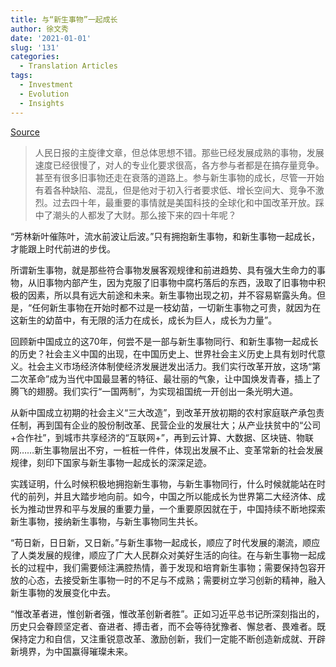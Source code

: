 ```yaml
---
title: 与“新生事物”一起成长
author: 徐文秀
date: '2021-01-01'
slug: '131'
categories:
  - Translation Articles
tags:
  - Investment
  - Evolution
  - Insights
---
```


[Source](http://opinion.people.com.cn/n1/2019/1016/c1003-31402057.html)

> 人民日报的主旋律文章，但总体思想不错。那些已经发展成熟的事物，发展速度已经很慢了，对人的专业化要求很高，各方参与者都是在搞存量竞争。甚至有很多旧事物还走在衰落的道路上。参与新生事物的成长，尽管一开始有着各种缺陷、混乱，但是他对于初入行者要求低、增长空间大、竞争不激烈。过去四十年，最重要的事情就是美国科技的全球化和中国改革开放。踩中了潮头的人都发了大财。那么接下来的四十年呢？

“芳林新叶催陈叶，流水前波让后波。”只有拥抱新生事物，和新生事物一起成长，才能跟上时代前进的步伐。

所谓新生事物，就是那些符合事物发展客观规律和前进趋势、具有强大生命力的事物，从旧事物内部产生，因为克服了旧事物中腐朽落后的东西，汲取了旧事物中积极的因素，所以具有远大前途和未来。新生事物出现之初，并不容易崭露头角。但是，“任何新生事物在开始时都不过是一枝幼苗，一切新生事物之可贵，就因为在这新生的幼苗中，有无限的活力在成长，成长为巨人，成长为力量”。

回顾新中国成立的这70年，何尝不是一部与新生事物同行、和新生事物一起成长的历史？社会主义中国的出现，在中国历史上、世界社会主义历史上具有划时代意义。社会主义市场经济体制使经济发展迸发出活力。我们实行改革开放，这场“第二次革命”成为当代中国最显著的特征、最壮丽的气象，让中国焕发青春，插上了腾飞的翅膀。我们实行“一国两制”，为实现祖国统一开创出一条光明大道。

从新中国成立初期的社会主义“三大改造”，到改革开放初期的农村家庭联产承包责任制，再到国有企业的股份制改革、民营企业的发展壮大；从产业扶贫中的“公司+合作社”，到城市共享经济的“互联网+”，再到云计算、大数据、区块链、物联网……新生事物层出不穷，一桩桩一件件，体现出发展不止、变革常新的社会发展规律，刻印下国家与新生事物一起成长的深深足迹。

实践证明，什么时候积极地拥抱新生事物，与新生事物同行，什么时候就能站在时代的前列，并且大踏步地向前。如今，中国之所以能成长为世界第二大经济体、成长为推动世界和平与发展的重要力量，一个重要原因就在于，中国持续不断地探索新生事物，接纳新生事物，与新生事物同生共长。

“苟日新，日日新，又日新。”与新生事物一起成长，顺应了时代发展的潮流，顺应了人类发展的规律，顺应了广大人民群众对美好生活的向往。在与新生事物一起成长的过程中，我们需要倾注满腔热情，善于发现和培育新生事物；需要保持包容开放的心态，去接受新生事物一时的不足与不成熟；需要树立学习创新的精神，融入新生事物的发展变化中去。

“惟改革者进，惟创新者强，惟改革创新者胜”。正如习近平总书记所深刻指出的，历史只会眷顾坚定者、奋进者、搏击者，而不会等待犹豫者、懈怠者、畏难者。既保持定力和自信，又注重锐意改革、激励创新，我们一定能不断创造新成就、开辟新境界，为中国赢得璀璨未来。